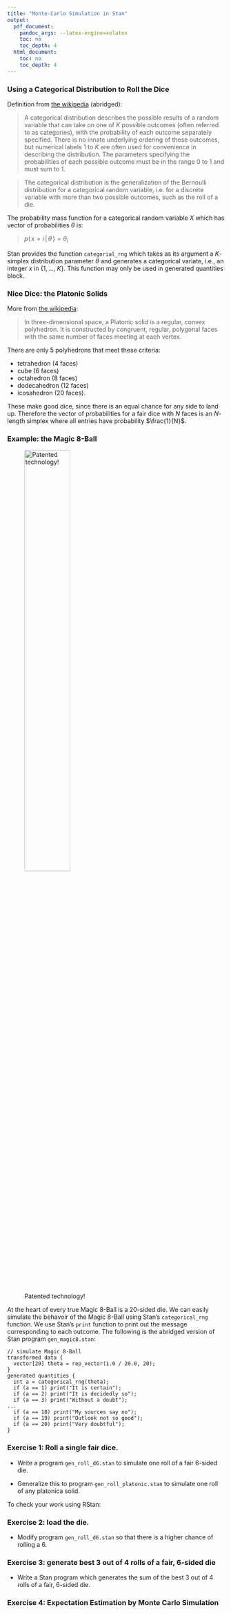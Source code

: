 ```yaml
---
title: "Monte-Carlo Simulation in Stan"
output:
  pdf_document:
    pandoc_args: --latex-engine=xelatex
    toc: no
    toc_depth: 4
  html_document:
    toc: no
    toc_depth: 4
---
```


<style type="text/css">
.table { width: 40%; }
</style>
### Using a Categorical Distribution to Roll the Dice

Definition from [the wikipedia](https://en.wikipedia.org/wiki/Categorical_distribution) (abridged):

> A categorical distribution describes the possible results of a random variable that can take on one of $K$
> possible outcomes (often referred to as categories),
> with the probability of each outcome separately specified.
> There is no innate underlying ordering of these outcomes,
> but numerical labels $1$ to $K$ are often used for convenience in describing the distribution.
> The parameters specifying the probabilities of each possible outcome must be in the range $0$ to $1$
> and must sum to $1$.

> The categorical distribution is the generalization of the Bernoulli distribution for a categorical random variable,
> i.e. for a discrete variable with more than two possible outcomes, such as the roll of a die. 

The probability mass function for a categorical random variable $X$
which has vector of probabilities $\theta$ is:

> $p(\, x=i \, \vert \, \theta \,) = {\theta}_i$

Stan provides the function `categorial_rng` which
takes as its argument a $K$-simplex distribution parameter $\theta$
and generates a categorical variate,
i.e., an integer $x$ in $\{ 1,\ldots, \ K \}$.
This function may only be used in generated quantities block.

### Nice Dice:  the Platonic Solids

More from [the wikipedia](https://en.wikipedia.org/wiki/Platonic_solid):

> In three-dimensional space, a Platonic solid is a regular, convex polyhedron.
> It is constructed by congruent, regular, polygonal faces
> with the same number of faces meeting at each vertex.

There are only 5 polyhedrons that meet these criteria:

- tetrahedron (4 faces)
- cube (6 faces)
- octahedron (8 faces)
- dodecahedron (12 faces)
- icosahedron (20 faces).

These make good dice, since there is an equal chance for any side to land up.
Therefore the vector of probabilities for a fair dice with $N$ faces
is an $N$-length simplex where all entries have probability $\frac{1}{N}$.

\pagebreak

### Example:  the Magic 8-Ball

![Patented technology!](m8ball-patent.png){width=50%}

At the heart of every true Magic 8-Ball is a 20-sided die.
We can easily simulate the behavoir of the Magic 8-Ball using
Stan's `categorical_rng` function.
We use Stan's `print` function to print out the message
corresponding to each outcome.
The following is the abridged version of Stan program `gen_magic8.stan`:

```
// simulate Magic 8-Ball
transformed data {
  vector[20] theta = rep_vector(1.0 / 20.0, 20);
}
generated quantities {
  int a = categorical_rng(theta);
  if (a == 1) print("It is certain");
  if (a == 2) print("It is decidedly so");
  if (a == 3) print("Without a doubt");
...
  if (a == 18) print("My sources say no");
  if (a == 19) print("Outlook not so good");
  if (a == 20) print("Very doubtful");
}
```
\pagebreak

### Exercise 1:  Roll a single fair dice.

- Write a program `gen_roll_d6.stan` to simulate one roll of a fair 6-sided die.

- Generalize this to program `gen_roll_platonic.stan` to simulate one roll of any platonica solid.

To check your work using RStan:


### Exercise 2: load the die.

- Modify program `gen_roll_d6.stan` so that there is a higher chance of rolling a 6.

### Exercise 3: generate best 3 out of 4 rolls of a fair, 6-sided die

- Write a Stan program which generates the sum of the best 3 out of 4 rolls of a fair, 6-sided die.

### Exercise 4: Expectation Estimation by Monte Carlo Simulation

